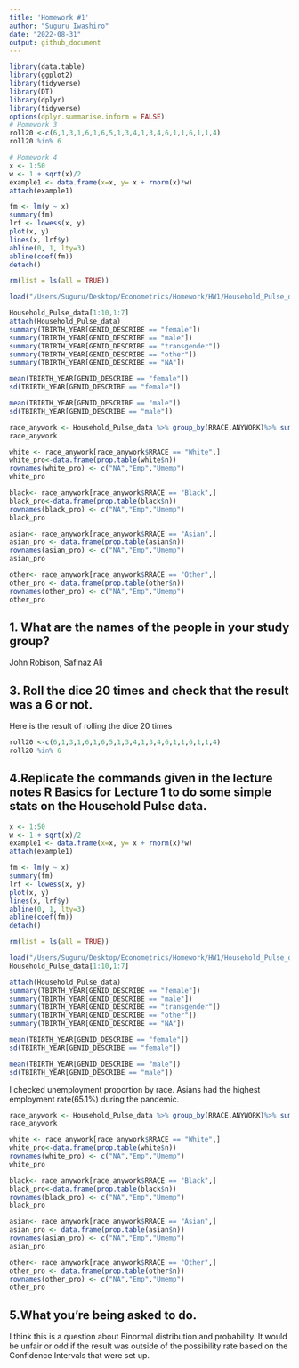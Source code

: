 ```yaml
---
title: 'Homework #1'
author: "Suguru Iwashiro"
date: "2022-08-31"
output: github_document
---
```


```r
library(data.table)
library(ggplot2)
library(tidyverse)
library(DT)
library(dplyr)
library(tidyverse)
options(dplyr.summarise.inform = FALSE)
# Homework 3
roll20 <-c(6,1,3,1,6,1,6,5,1,3,4,1,3,4,6,1,1,6,1,1,4)
roll20 %in% 6

# Homework 4
x <- 1:50
w <- 1 + sqrt(x)/2
example1 <- data.frame(x=x, y= x + rnorm(x)*w)
attach(example1)

fm <- lm(y ~ x)
summary(fm)
lrf <- lowess(x, y)
plot(x, y)
lines(x, lrf$y)
abline(0, 1, lty=3)
abline(coef(fm))
detach()

rm(list = ls(all = TRUE)) 

load("/Users/Suguru/Desktop/Econometrics/Homework/HW1/Household_Pulse_data.RData")

Household_Pulse_data[1:10,1:7]
attach(Household_Pulse_data)
summary(TBIRTH_YEAR[GENID_DESCRIBE == "female"])
summary(TBIRTH_YEAR[GENID_DESCRIBE == "male"])
summary(TBIRTH_YEAR[GENID_DESCRIBE == "transgender"])
summary(TBIRTH_YEAR[GENID_DESCRIBE == "other"])
summary(TBIRTH_YEAR[GENID_DESCRIBE == "NA"])

mean(TBIRTH_YEAR[GENID_DESCRIBE == "female"])
sd(TBIRTH_YEAR[GENID_DESCRIBE == "female"])

mean(TBIRTH_YEAR[GENID_DESCRIBE == "male"])
sd(TBIRTH_YEAR[GENID_DESCRIBE == "male"])

race_anywork <- Household_Pulse_data %>% group_by(RRACE,ANYWORK)%>% summarise(n = n())
race_anywork

white <- race_anywork[race_anywork$RRACE == "White",]
white_pro<-data.frame(prop.table(white$n))
rownames(white_pro) <- c("NA","Emp","Umemp")
white_pro

black<- race_anywork[race_anywork$RRACE == "Black",]
black_pro<-data.frame(prop.table(black$n))
rownames(black_pro) <- c("NA","Emp","Umemp")
black_pro

asian<- race_anywork[race_anywork$RRACE == "Asian",]
asian_pro <- data.frame(prop.table(asian$n))
rownames(asian_pro) <- c("NA","Emp","Umemp")
asian_pro

other<- race_anywork[race_anywork$RRACE == "Other",]
other_pro <- data.frame(prop.table(other$n))
rownames(other_pro) <- c("NA","Emp","Umemp")
other_pro
```

## 1. What are the names of the people in your study group?
John Robison, Safinaz Ali

## 3. Roll the dice 20 times and check that the result was a 6 or not.
Here is the result of rolling the dice 20 times
```r
roll20 <-c(6,1,3,1,6,1,6,5,1,3,4,1,3,4,6,1,1,6,1,1,4)
roll20 %in% 6
```

## 4.Replicate the commands given in the lecture notes R Basics for Lecture 1 to do some simple stats on the Household Pulse data. 

```r
x <- 1:50
w <- 1 + sqrt(x)/2
example1 <- data.frame(x=x, y= x + rnorm(x)*w)
attach(example1)

fm <- lm(y ~ x)
summary(fm)
lrf <- lowess(x, y)
plot(x, y)
lines(x, lrf$y)
abline(0, 1, lty=3)
abline(coef(fm))
detach()

rm(list = ls(all = TRUE)) 

load("/Users/Suguru/Desktop/Econometrics/Homework/HW1/Household_Pulse_data.RData")
Household_Pulse_data[1:10,1:7]

attach(Household_Pulse_data)
summary(TBIRTH_YEAR[GENID_DESCRIBE == "female"])
summary(TBIRTH_YEAR[GENID_DESCRIBE == "male"])
summary(TBIRTH_YEAR[GENID_DESCRIBE == "transgender"])
summary(TBIRTH_YEAR[GENID_DESCRIBE == "other"])
summary(TBIRTH_YEAR[GENID_DESCRIBE == "NA"])

mean(TBIRTH_YEAR[GENID_DESCRIBE == "female"])
sd(TBIRTH_YEAR[GENID_DESCRIBE == "female"])

mean(TBIRTH_YEAR[GENID_DESCRIBE == "male"])
sd(TBIRTH_YEAR[GENID_DESCRIBE == "male"])
```

I checked unemployment proportion by race. Asians had the highest employment rate(65.1%) during the pandemic.

```r
race_anywork <- Household_Pulse_data %>% group_by(RRACE,ANYWORK)%>% summarise(n = n())
race_anywork

white <- race_anywork[race_anywork$RRACE == "White",]
white_pro<-data.frame(prop.table(white$n))
rownames(white_pro) <- c("NA","Emp","Umemp")
white_pro

black<- race_anywork[race_anywork$RRACE == "Black",]
black_pro<-data.frame(prop.table(black$n))
rownames(black_pro) <- c("NA","Emp","Umemp")
black_pro

asian<- race_anywork[race_anywork$RRACE == "Asian",]
asian_pro <- data.frame(prop.table(asian$n))
rownames(asian_pro) <- c("NA","Emp","Umemp")
asian_pro

other<- race_anywork[race_anywork$RRACE == "Other",]
other_pro <- data.frame(prop.table(other$n))
rownames(other_pro) <- c("NA","Emp","Umemp")
other_pro
```

## 5.What you’re being asked to do.

I think this is a question about Binormal distribution and probability. It would be unfair or odd if the result was outside of the possibility rate based on the Confidence Intervals that were set up.
